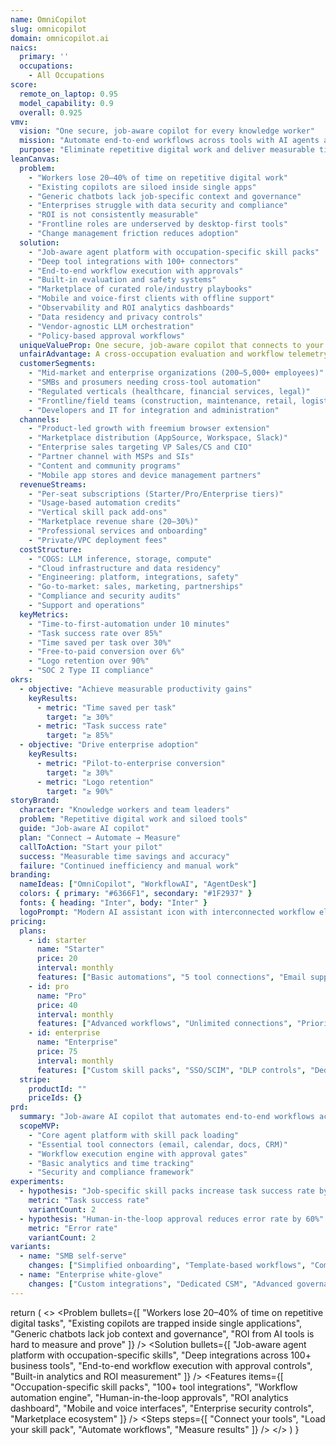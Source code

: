```yaml
---
name: OmniCopilot
slug: omnicopilot
domain: omnicopilot.ai
naics:
  primary: ''
  occupations:
    - All Occupations
score:
  remote_on_laptop: 0.95
  model_capability: 0.9
  overall: 0.925
vmv:
  vision: "One secure, job-aware copilot for every knowledge worker"
  mission: "Automate end-to-end workflows across tools with AI agents and human oversight"
  purpose: "Eliminate repetitive digital work and deliver measurable time savings"
leanCanvas:
  problem:
    - "Workers lose 20–40% of time on repetitive digital work"
    - "Existing copilots are siloed inside single apps"
    - "Generic chatbots lack job-specific context and governance"
    - "Enterprises struggle with data security and compliance"
    - "ROI is not consistently measurable"
    - "Frontline roles are underserved by desktop-first tools"
    - "Change management friction reduces adoption"
  solution:
    - "Job-aware agent platform with occupation-specific skill packs"
    - "Deep tool integrations with 100+ connectors"
    - "End-to-end workflow execution with approvals"
    - "Built-in evaluation and safety systems"
    - "Marketplace of curated role/industry playbooks"
    - "Mobile and voice-first clients with offline support"
    - "Observability and ROI analytics dashboards"
    - "Data residency and privacy controls"
    - "Vendor-agnostic LLM orchestration"
    - "Policy-based approval workflows"
  uniqueValueProp: One secure, job-aware copilot that connects to your tools, understands your role, and executes end-to-end workflows with approvals—delivering measurable time saved and accuracy across occupations, not just inside one app.
  unfairAdvantage: A cross-occupation evaluation and workflow telemetry dataset that improves accuracy and ROI over time, combined with a marketplace of role-specific skill packs and deep integrations. Vendor-agnostic model routing and strong governance enable adoption in regulated environments.
  customerSegments:
    - "Mid-market and enterprise organizations (200–5,000+ employees)"
    - "SMBs and prosumers needing cross-tool automation"
    - "Regulated verticals (healthcare, financial services, legal)"
    - "Frontline/field teams (construction, maintenance, retail, logistics)"
    - "Developers and IT for integration and administration"
  channels:
    - "Product-led growth with freemium browser extension"
    - "Marketplace distribution (AppSource, Workspace, Slack)"
    - "Enterprise sales targeting VP Sales/CS and CIO"
    - "Partner channel with MSPs and SIs"
    - "Content and community programs"
    - "Mobile app stores and device management partners"
  revenueStreams:
    - "Per-seat subscriptions (Starter/Pro/Enterprise tiers)"
    - "Usage-based automation credits"
    - "Vertical skill pack add-ons"
    - "Marketplace revenue share (20–30%)"
    - "Professional services and onboarding"
    - "Private/VPC deployment fees"
  costStructure:
    - "COGS: LLM inference, storage, compute"
    - "Cloud infrastructure and data residency"
    - "Engineering: platform, integrations, safety"
    - "Go-to-market: sales, marketing, partnerships"
    - "Compliance and security audits"
    - "Support and operations"
  keyMetrics:
    - "Time-to-first-automation under 10 minutes"
    - "Task success rate over 85%"
    - "Time saved per task over 30%"
    - "Free-to-paid conversion over 6%"
    - "Logo retention over 90%"
    - "SOC 2 Type II compliance"
okrs:
  - objective: "Achieve measurable productivity gains"
    keyResults:
      - metric: "Time saved per task"
        target: "≥ 30%"
      - metric: "Task success rate"
        target: "≥ 85%"
  - objective: "Drive enterprise adoption"
    keyResults:
      - metric: "Pilot-to-enterprise conversion"
        target: "≥ 30%"
      - metric: "Logo retention"
        target: "≥ 90%"
storyBrand:
  character: "Knowledge workers and team leaders"
  problem: "Repetitive digital work and siloed tools"
  guide: "Job-aware AI copilot"
  plan: "Connect → Automate → Measure"
  callToAction: "Start your pilot"
  success: "Measurable time savings and accuracy"
  failure: "Continued inefficiency and manual work"
branding:
  nameIdeas: ["OmniCopilot", "WorkflowAI", "AgentDesk"]
  colors: { primary: "#6366F1", secondary: "#1F2937" }
  fonts: { heading: "Inter", body: "Inter" }
  logoPrompt: "Modern AI assistant icon with interconnected workflow elements"
pricing:
  plans:
    - id: starter
      name: "Starter"
      price: 20
      interval: monthly
      features: ["Basic automations", "5 tool connections", "Email support"]
    - id: pro
      name: "Pro"
      price: 40
      interval: monthly
      features: ["Advanced workflows", "Unlimited connections", "Priority support", "Analytics dashboard"]
    - id: enterprise
      name: "Enterprise"
      price: 75
      interval: monthly
      features: ["Custom skill packs", "SSO/SCIM", "DLP controls", "Dedicated success manager"]
  stripe:
    productId: ""
    priceIds: {}
prd:
  summary: "Job-aware AI copilot that automates end-to-end workflows across tools with governance and measurable ROI"
  scopeMVP:
    - "Core agent platform with skill pack loading"
    - "Essential tool connectors (email, calendar, docs, CRM)"
    - "Workflow execution engine with approval gates"
    - "Basic analytics and time tracking"
    - "Security and compliance framework"
experiments:
  - hypothesis: "Job-specific skill packs increase task success rate by 40%"
    metric: "Task success rate"
    variantCount: 2
  - hypothesis: "Human-in-the-loop approval reduces error rate by 60%"
    metric: "Error rate"
    variantCount: 2
variants:
  - name: "SMB self-serve"
    changes: ["Simplified onboarding", "Template-based workflows", "Community support"]
  - name: "Enterprise white-glove"
    changes: ["Custom integrations", "Dedicated CSM", "Advanced governance"]
---
```


  return (
    <>
      <Hero
        title="One AI copilot for all your work"
        subtitle="Job-aware AI that connects to your tools, understands your role, and executes end-to-end workflows with measurable time savings."
        ctaText="Start your pilot"
        ctaHref="/contact"
      />
      <Problem bullets={[
        "Workers lose 20–40% of time on repetitive digital tasks",
        "Existing copilots are trapped inside single applications",
        "Generic chatbots lack job context and governance",
        "ROI from AI tools is hard to measure and prove"
      ]} />
      <Solution bullets={[
        "Job-aware agent platform with occupation-specific skills",
        "Deep integrations across 100+ business tools",
        "End-to-end workflow execution with approval controls",
        "Built-in analytics and ROI measurement"
      ]} />
      <Features items={[
        "Occupation-specific skill packs",
        "100+ tool integrations",
        "Workflow automation engine",
        "Human-in-the-loop approvals",
        "ROI analytics dashboard",
        "Mobile and voice interfaces",
        "Enterprise security controls",
        "Marketplace ecosystem"
      ]} />
      <Steps steps={[
        "Connect your tools",
        "Load your skill pack",
        "Automate workflows",
        "Measure results"
      ]} />
    </>
  )
}
